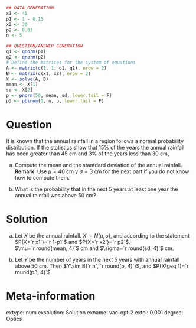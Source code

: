 
```r
## DATA GENERATION
x1 <- 45
p1 <- 1 - 0.15
x2 <- 30
p2 <- 0.03
n <- 5

## QUESTION/ANSWER GENERATION
q1 <- qnorm(p1)
q2 <- qnorm(p2)
# Define the matrices for the system of equations
A <- matrix(c(1, 1, q1, q2), nrow = 2)
B <- matrix(c(x1, x2), nrow = 2)
X <- solve(A, B)
mean <- X[1]
sd <- X[2]
p <- pnorm(50, mean, sd, lower.tail = F)
p3 <- pbinom(0, n, p, lower.tail = F)
```

Question
========
It is known that the annual rainfall in a region follows a normal probability distribution.
If the statistics show that 15% of the years the annual rainfall has been greater than 45 cm and 3% of the years less than 30 cm,


a. Compute the mean and the stantdard deviation of the annual rainfall.  
**Remark**: Use $\mu=40$ cm y $\sigma=3$ cm for the next part if you do not know how to compute them.  

a. What is the probability that in the next 5 years at least one year the annual rainfall was above 50 cm? 

Solution
========

a. Let $X$ be the annual rainfall. $X\sim N(\mu, \sigma)$, and according to the statement $P(X>`r x1`)=`r 1-p1`$ and $P(X<`r x2`)=`r p2`$.  
$\mu=`r round(mean, 4)`$ cm and $\sigma=`r round(sd, 4)`$ cm.

a. Let $Y$ be the number of years in the next 5 years with annual rainfall above 50 cm. Then $Y\sim B(`r n`, `r round(p, 4)`)$, and $P(X\geq 1)=`r round(p3, 4)`$.

Meta-information 
================
extype: num
exsolution: Solution
exname: vac-opt-2
extol: 0.001
degree: Optics
 
